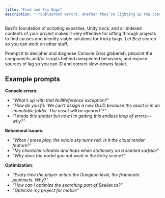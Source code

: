 ```yaml
---
title: "Find and Fix Bugs"
description: "Troubleshoot errors, whether they’re lighting up the console or glitching in your gameplay. "
---
```


Bezi's foundation of scripting expertise, Unity docs, and all indexed contents of your project makes it very effective for sifting through projects to find causes and identify viable solutions for tricky bugs. Let Bezi search so you can work on other stuff.

Prompt it to decipher and diagnose Console Error gibberish; pinpoint the components and/or scripts behind unexpected behaviors; and expose sources of lag so you can ID and correct slow-downs faster.

## Example prompts

**Console errors**:

- _“What’s up with that NullReference exception?”_
- _“How do you fix ‘We can't assign a new GUID because the asset is in an immutable folder. The asset will be ignored.’?”_
- _“I made this shader but now I’m getting this endless loop of errors— why?”_

**Behavioral issues**:

- _“When I press play, the whole sky turns red. Is it the cloud render feature?”_
- _“My character vibrates and hops when stationary on a slanted surface”_
- _“Why does the portal gun not work in the Entry scene?”_

**Optimization**:

- _“Every time the player enters the Dungeon level, the framerate plummets. Why?”_
- _“How can I optimize the searching part of Seeker.cs?”_
- _“Optimize my project for mobile”_